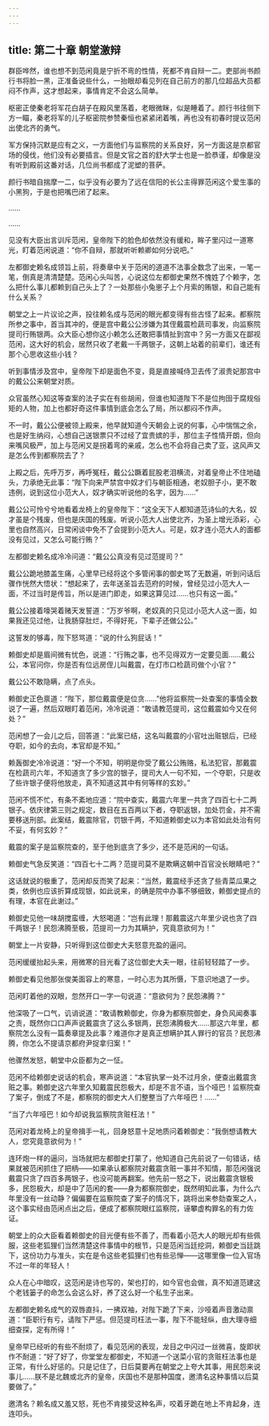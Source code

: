 ```yaml
---
---
---
```

title: 第二十章 朝堂激辩
---




群臣哗然，谁也想不到范闲竟是宁折不弯的性情，死都不肯自辩一二。吏部尚书颜行书将脸一黑，正准备说些什么，一抬眼却看见列在自己前方的那几位超品大员都闷不作声，这才想起来，事情肯定不会这么简单。

枢密正使秦老将军花白胡子在殿风里荡着，老眼微眯，似是睡着了。颜行书往侧下方一瞄，秦老将军的儿子枢密院参赞秦恒也紧紧闭着嘴，再也没有初春时提议范闲出使北齐的勇气。

军方保持沉默是应有之义，一方面他们与监察院的关系良好，另一方面这是京都官场的侵伐，他们没有必要插言。但是文官之首的舒大学士也是一脸恭谨，却像是没有听到殿前这番对话，几位尚书都成了泥塑的菩萨。

颜行书暗自揣摩一二，似乎没有必要为了远在信阳的长公主得罪范闲这个爱生事的小黑狗，于是也把嘴巴闭了起来。

……

……

见没有大臣出言训斥范闲，皇帝陛下的脸色却依然没有缓和，眸子里闪过一道寒光，盯着范闲说道：“你不自辩，那就听听赖卿如何分说吧。”

左都御史赖名成领旨上前，将奏章中关于范闲的道道不法事全数念了出来，一笔一笔，倒真是清清楚楚。范闲心头叫苦，心说这位左都御史果然不愧姓了个赖字，怎么把什么事儿都赖到自己头上了？一处那些小兔崽子上个月索的贿银，和自己能有什么关系？

朝堂之上一片议论之声，投往赖名成与范闲的眼光都变得有些古怪了起来。都察院所参之事中，首当其冲的，便是宫中戴公公涉嫌为其侄戴震检蔬司事发，向监察院提司行贿银两。众大臣心想你这小赖怎么还敢把事情扯到宫中？另一方面又在鄙视范闲，这大好的机会，居然只收了老戴一千两银子，这朝上站着的前辈们，谁还有那个心思收这些小钱？

听到事情涉及宫中，皇帝陛下却是面色不变，竟是直接喊侍卫去传了淑贵妃那宫中的戴公公来朝堂对质。

众官虽然心知这等查案的法子实在有些胡闹，但谁也知道陛下不是位拘囹于腐规俗矩的人物，加上也都好奇这件事情到底会怎么了局，所以都闷不作声。

不一时，戴公公便被领上殿来，他早就知道今天朝会上说的何事，心中惴惴之余，也是好生纳闷，心想自己送银票只不过经了宜贵嫔的手，那位主子性情开朗，但向来嘴风极严，加上与范闲又是拐着弯的亲戚，怎么也不会将自己卖了亚，这风声又是怎么传到都察院去了？

上殿之后，先呼万岁，再呼冤枉，戴公公蹶着屁股老泪横流，对着皇帝止不住地磕头，力承绝无此事：“陛下向来严禁宫中奴才们与朝臣相通，老奴胆子小，更不敢违例，说到这位小范大人，奴才确实听说他的名字，因为……”

戴公公可怜兮兮地看着龙椅上的皇帝陛下：“这全天下人都知道范诗仙的大名，奴才虽是个残废，但也是庆国的残废。听说小范大人出使北齐，为圣上增光添彩，心里也自然高兴，日常闲谈中免不了会提到小范大人。可是，奴才连小范大人的面都没有见过，又怎么可能行贿？”

左都御史赖名成冷冷问道：“戴公公真没有见过范提司？”

戴公公跪地膝盖生痛，心里早已经将这个多管闲事的御史骂了无数遍，听到问话后骤作恍然大悟状：“想起来了，去年送圣旨去范府的时候，曾经见过小范大人一面，不过当时是传旨，所以是进门即走，如果这算见过……也只有这一面。”

戴公公接着嚎哭着赌天发誓道：“万岁爷啊，老奴真的只见过小范大人这一面，如果我还见过他，让我肠穿肚烂，不得好死，下辈子还做公公。”

这誓发的够毒，陛下怒骂道：“说的什么狗屁话！”

赖御史却是眉间微有忧色，说道：“行贿之事，也不见得双方一定要见面……戴公公，本官问你，你是否有位远房侄儿叫戴震，在灯市口检蔬司做个小官？”

戴公公不敢隐瞒，点了点头。

赖御史正色禀道：“陛下，那位戴震便是位贪……”他将监察院一处查案的事情全数说了一遍，然后双眼盯着范闲，冷冷说道：“敢请教范提司，这位戴震如今又在何处？”

范闲想了一会儿之后，回答道：“此案已结，这名叫戴震的小官吐出赃银后，已经夺职，如今的去向，本官却是不知。”

赖轰御史冷冷说道：“好一个不知，明明是你受了戴公公贿赂，私法犯官，那戴震在检蔬司六年，不知道贪了多少宫的银子，提司大人一句不知，一个夺职，只是收了些许银子便将他放走，真不知道这其中有何等样的玄妙。”

范闲不慌不忙，有条不紊地应道：“院中查实，戴震六年里一共贪了四百七十二两银子。依庆律第三则之规定，数目在五百两以下者，夺职返银，加处罚金，并不需要移送刑部。此案结，戴震除官，罚银千两，不知道赖御史以为本官如此处治有何不妥，有何玄妙？”

戴震的案子是监察院查的，至于他到底贪了多少，还不是范闲的一句话。

赖御史气急反笑道：“四百七十二两？范提司莫不是欺瞒这朝中百官没长眼睛吧？”

这话就说的极重了，范闲却反而笑了起来：“当然，戴震经手还贪了些青菜瓜果之类，依例也应该折算成现银，如此说来，的确是院中办事不够细致，赖御史提点的有理，本官在此谢过。”

赖御史见他一味胡搅蛮缠，大怒喝道：“岂有此理！那戴震这六年里少说也贪了四千两银子！民怨沸腾至极，范提司一力为其瞒护，究竟意欲何为！”

朝堂上一片安静，只听得到这位御史大夫怒意充盈的逼问。

范闲缓缓抬起头来，用微寒的目光看了这位御史大夫一眼，往前轻轻踏了一步。

赖御史看见他那张俊美面容上的寒意，一时心志为其所慑，下意识地退了一步。

范闲盯着他的双眼，忽然开口一字一句说道：“意欲何为？民怨沸腾？”

他深吸了一口气，讥诮说道：“敢请教赖御史，你身为都察院御史，身负风闻奏事之责，既然你口口声声说戴震贪了这么多银两，民怨沸腾极大……那这六年里，都察院怎么没有一篇奏章提及此事？难道你才是真正想瞒护其人罪行的官员？民怨沸腾，你怎么不提请京都府尹捉拿归案！”

他骤然发怒，朝堂中众臣都为之一怔。

范闲不给赖御史说话的机会，寒声说道：“本官执掌一处不过月余，便查出戴震贪赃之事。赖御史这六年里久知戴震民怨极大，却是不言不语，当个哑巴！监察院查了案子，倒成了不是，都察院的御史大人们整整当了六年哑巴！……”

“当了六年哑巴！如今却说我监察院贪赃枉法！”

范闲对着龙椅上的皇帝揖手一礼，回身怒意十足地质问着赖御史：“我倒想请教大人，您究竟意欲何为！”

连环炮一样的逼问，当场就把左都御史打蒙了，他知道自己先前说了一句错话，结果就被范闲抓住了把柄——如果承认都察院对戴震贪赃一事并不知情，那范闲强说戴震只贪了四百多两银子，也没可能再翻案。他先前一怒之下，说出戴震贪银极多，民怨极大，却是中了范闲的套——身为都察院御史，既然明知此事，为什么六年里没有一丝动静？偏偏要在监察院查了案子的情况下，跳将出来参劾查案之人，这个事实经由范闲点出之后，便成了都察院眼红监察院，诬攀虚构罪名的有力佐证。

朝堂上的众大臣看着赖御史的目光便有些不善了，而看着小范大人的眼光却有些佩服，这些老狐狸们当然清楚这件事情中的根节，只是范闲当廷挖洞，赖御史当廷跳下，这份功力与准头，实在是令这些老狐狸们也有些忌惮——这哪里像一位入官场不过一年的年轻人！

众人在心中暗叹，这范闲是诗也写的，架也打的，如今官也会做，真不知道范建这个老钱篓子的命怎么会这么好，养了这么好一个私生子出来。

左都御史赖名成气的双唇直抖，一拂双袖，对陛下跪了下来，沙哑着声音激动禀道：“臣职行有亏，请陛下严惩。但范提司枉法一事，陛下不能轻纵，由大理寺细细查探，定有所得！”

皇帝早已经听的有些不耐烦了，看见范闲的表现，龙目之中闪过一丝微喜，旋即状作不耐道：“好了好了，你堂堂左都御史，不知道一个送菜小官的贪赃枉法事也是正常，有什么好惩的。只是记住了，日后莫要再在朝堂之上夸大其事，用民怨来说事儿……朕不是北魏或北齐的皇帝，庆国也不是那种国度，邀清名这种事情以后莫要做了。”

邀清名？赖名成又羞又怒，死也不肯接受这种名声，咬着牙跪在地上不肯起身，连连叩头。